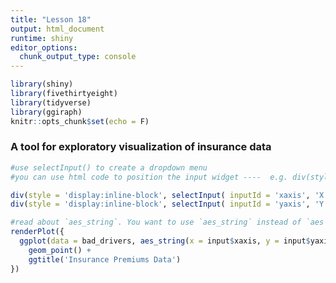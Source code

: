 ```yaml
---
title: "Lesson 18"
output: html_document
runtime: shiny
editor_options: 
  chunk_output_type: console
---
```


```r
library(shiny)
library(fivethirtyeight)
library(tidyverse)
library(ggiraph)
knitr::opts_chunk$set(echo = F)
```


### A tool for exploratory visualization of insurance data

```r
#use selectInput() to create a dropdown menu
#you can use html code to position the input widget ----  e.g. div(style="display:inline-block", .... )

div(style = 'display:inline-block', selectInput( inputId = 'xaxis', 'X Variable', names(bad_drivers), selected = 'perc_speeding'))
div(style = 'display:inline-block', selectInput( inputId = 'yaxis', 'Y variable', names(bad_drivers), selected = 'perc_alcohol'))
```


```r
#read about `aes_string`. You want to use `aes_string` instead of `aes` since `selectInput` returns a character.
renderPlot({
  ggplot(data = bad_drivers, aes_string(x = input$xaxis, y = input$yaxis)) +
    geom_point() +
    ggtitle('Insurance Premiums Data')
})
```




